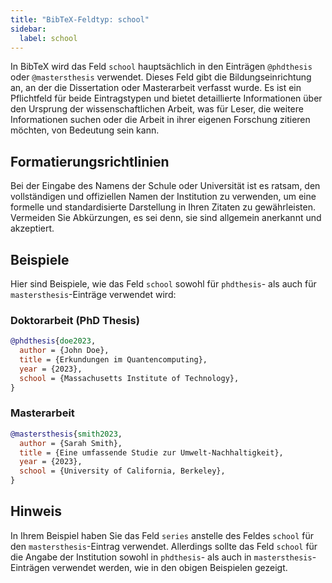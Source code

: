 ```yaml
---
title: "BibTeX-Feldtyp: school"
sidebar:
  label: school
---
```



In BibTeX wird das Feld `school` hauptsächlich in den Einträgen `@phdthesis` oder `@mastersthesis` verwendet. Dieses Feld gibt die Bildungseinrichtung an, an der die Dissertation oder Masterarbeit verfasst wurde. Es ist ein Pflichtfeld für beide Eintragstypen und bietet detaillierte Informationen über den Ursprung der wissenschaftlichen Arbeit, was für Leser, die weitere Informationen suchen oder die Arbeit in ihrer eigenen Forschung zitieren möchten, von Bedeutung sein kann.

<CiteDrive />

## Formatierungsrichtlinien

Bei der Eingabe des Namens der Schule oder Universität ist es ratsam, den vollständigen und offiziellen Namen der Institution zu verwenden, um eine formelle und standardisierte Darstellung in Ihren Zitaten zu gewährleisten. Vermeiden Sie Abkürzungen, es sei denn, sie sind allgemein anerkannt und akzeptiert.

## Beispiele

Hier sind Beispiele, wie das Feld `school` sowohl für `phdthesis`- als auch für `mastersthesis`-Einträge verwendet wird:

### Doktorarbeit (PhD Thesis)

```bibtex
@phdthesis{doe2023,
  author = {John Doe},
  title = {Erkundungen im Quantencomputing},
  year = {2023},
  school = {Massachusetts Institute of Technology},
}
```

### Masterarbeit

```bibtex
@mastersthesis{smith2023,
  author = {Sarah Smith},
  title = {Eine umfassende Studie zur Umwelt-Nachhaltigkeit},
  year = {2023},
  school = {University of California, Berkeley},
}
```

## Hinweis

In Ihrem Beispiel haben Sie das Feld `series` anstelle des Feldes `school` für den `mastersthesis`-Eintrag verwendet. Allerdings sollte das Feld `school` für die Angabe der Institution sowohl in `phdthesis`- als auch in `mastersthesis`-Einträgen verwendet werden, wie in den obigen Beispielen gezeigt.

